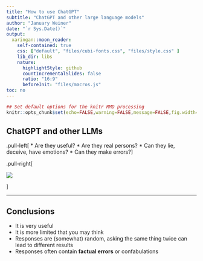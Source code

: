 ```yaml
---
title: "How to use ChatGPT"
subtitle: "ChatGPT and other large language models"
author: "January Weiner"
date: "`r Sys.Date()`"
output:
  xaringan::moon_reader:
    self-contained: true
    css: ["default", "files/cubi-fonts.css", "files/style.css" ]
    lib_dir: libs
    nature:
      highlightStyle: github
      countIncrementalSlides: false
      ratio: "16:9"
      beforeInit: "files/macros.js"
toc: no
---
```


```r
## Set default options for the knitr RMD processing
knitr::opts_chunk$set(echo=FALSE,warning=FALSE,message=FALSE,fig.width=5,fig.height=5,cache=FALSE,autodep=TRUE, results="markdown")
```

## ChatGPT and other LLMs

.pull-left[
 * Are they useful?
 * Are they real persons?
 * Can they lie, deceive, have emotions?
 * Can they make errors?
]

.pull-right[

![](images/data.jpeg)

]

---

## Conclusions

 * It is very useful
 * It is more limited that you may think
 * Responses are (somewhat) random, asking the same thing twice can lead to
   different results
 * Responses often contain **factual errors** or confabulations
